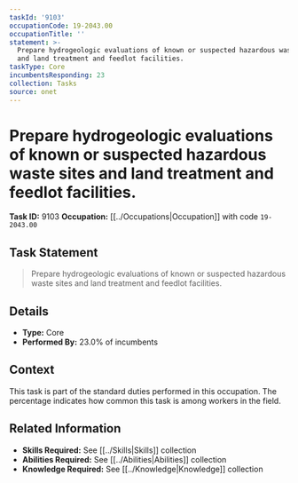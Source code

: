 ```yaml
---
taskId: '9103'
occupationCode: 19-2043.00
occupationTitle: ''
statement: >-
  Prepare hydrogeologic evaluations of known or suspected hazardous waste sites
  and land treatment and feedlot facilities.
taskType: Core
incumbentsResponding: 23
collection: Tasks
source: onet
---
```

# Prepare hydrogeologic evaluations of known or suspected hazardous waste sites and land treatment and feedlot facilities.

**Task ID:** 9103
**Occupation:** [[../Occupations|Occupation]] with code `19-2043.00`

## Task Statement

> Prepare hydrogeologic evaluations of known or suspected hazardous waste sites and land treatment and feedlot facilities.

## Details

- **Type:** Core
- **Performed By:** 23.0% of incumbents

## Context

This task is part of the standard duties performed in this occupation. The percentage indicates how common this task is among workers in the field.

## Related Information

- **Skills Required:** See [[../Skills|Skills]] collection
- **Abilities Required:** See [[../Abilities|Abilities]] collection
- **Knowledge Required:** See [[../Knowledge|Knowledge]] collection
